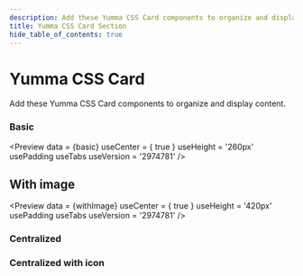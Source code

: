 ```yaml
---
description: Add these Yumma CSS Card components to organize and display content.
title: Yumma CSS Card Section
hide_table_of_contents: true
---
```



# Yumma CSS Card

Add these Yumma CSS Card components to organize and display content.

### Basic

<Preview
  data = {basic}
  useCenter = { true }
  useHeight = '260px' 
  usePadding
  useTabs
  useVersion = '2974781'
/>

## With image

<Preview
  data = {withImage}
  useCenter = { true }
  useHeight = '420px' 
  usePadding
  useTabs
  useVersion = '2974781'
/>

### Centralized

<Preview
  data = {centralized}
  useHeight = '270px' 
  usePadding
  useTabs
  useVersion = '2974781'
/>

### Centralized with icon

<Preview
  data = {centralizedWithIcon}
  useHeight = '270px' 
  usePadding
  useTabs
  useVersion = '2974781'
/>